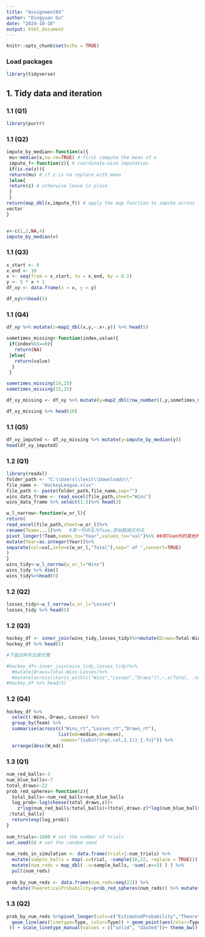```yaml
---
title: "Assignment04"
author: "Dingyuan Gu"
date: "2024-10-10"
output: html_document
---
```


```r
knitr::opts_chunk$set(echo = TRUE)
```

### Load packages
```r
library(tidyverse)
```


## 1. Tidy data and iteration 

### 1.1 (Q1)

```r
library(purrr)
```


### 1.1 (Q2)

```r
impute_by_median<-function(x){
 mu<-median(x,na.rm=TRUE) # first compute the mean of x
 impute_f<-function(z){ # coordinate-wise imputation
 if(is.na(z)){
 return(mu) # if z is na replace with mean
 }else{
 return(z) # otherwise leave in place
 }
 }
return(map_dbl(x,impute_f)) # apply the map function to impute across 
vector
}


v<-c(1,2,NA,4)
impute_by_median(v)
```

### 1.1 (Q3)

```r
x_start <- 0
x_end <- 10
x <- seq(from = x_start, to = x_end, by = 0.1)
y <- 5 * x + 1
df_xy <- data.frame(x = x, y = y)

df_xy%>%head(5)
```

### 1.1 (Q4)

```r
df_xy %>% mutate(z=map2_dbl(x,y,~.x+.y)) %>% head(5)

sometimes_missing<-function(index,value){
 if(index%%5==0){
   return(NA)
 }else{
   return(value)
  }
 }

sometimes_missing(14,25)
sometimes_missing(15,25)

df_xy_missing <- df_xy %>% mutate(y=map2_dbl(row_number(),y,sometimes_missing))

df_xy_missing %>% head(10) 
```

### 1.1 (Q5)

```r
df_xy_imputed <- df_xy_missing %>% mutate(y=impute_by_median(y))
head(df_xy_imputed)
```

### 1.2 (Q1)

```r
library(readxl)
folder_path <- "C:\\Users\\levit\\Downloads\\"
file_name <- "HockeyLeague.xlsx"
file_path <- paste(folder_path,file_name,sep="")
wins_data_frame <- read_excel(file_path,sheet="Wins")
wins_data_frame %>% select(1:5)%>% head(3)
```

```r
w_l_narrow<-function(w_or_l){ 
return( 
read_excel(file_path,sheet=w_or_l)%>% 
rename(Team=...1)%>%   #第一列命名为Team,原始数据无列名
pivot_longer(!Team,names_to="Year",values_to="val")%>% ##除Team列的其他列, 列名存入Year, 值存入val
mutate(Year=as.integer(Year))%>% 
separate(col=val,into=c(w_or_l,"Total"),sep=" of ",convert=TRUE) 
) 
} 
wins_tidy<-w_l_narrow(w_or_l="Wins") 
wins_tidy %>% dim()
wins_tidy%>%head(5)
```

### 1.2 (Q2)

```r
losses_tidy<-w_l_narrow(w_or_l="Losses") 
losses_tidy %>% head(5)
```

### 1.2 (Q3)

```r
hockey_df <- inner_join(wins_tidy,losses_tidy)%>%mutate(Draws=Total-Wins-Losses)%>%mutate(Wins_rt=Wins/Total)%>%mutate(Losses_rt=Losses/Total)%>%mutate(Draws_rt=Draws/Total)
hockey_df %>% head(5)

#下面这种写法更优雅

#hockey_df<-inner_join(wins_tidy,losses_tidy)%>%
  #mutate(Draws=Total-Wins-Losses)%>% 
  #mutate(across(starts_with(c("Wins","Losses","Draws")),~.x/Total, .names="{.col}_rt")) 
#hockey_df %>% head(5)
```

### 1.2 (Q4)

```r

hockey_df %>%
  select(-Wins,-Draws,-Losses) %>% 
  group_by(Team) %>% 
  summarise(across(c("Wins_rt","Losses_rt","Draws_rt"), 
                   list(md=median,mn=mean), 
                   .names="{substring(.col,1,1)}_{.fn}")) %>% 
  arrange(desc(W_md))
```


### 1.3 (Q1)

```r
num_red_balls<-3 
num_blue_balls<-7 
total_draws<-22 
prob_red_spheres<-function(z){ 
  total_balls<-num_red_balls+num_blue_balls 
  log_prob<-log(choose(total_draws,z))+ 
    z*log(num_red_balls/total_balls)+(total_draws-z)*log(num_blue_balls
 /total_balls) 
  return(exp(log_prob)) 
} 
 
num_trials<-1000 # set the number of trials 
set.seed(0) # set the random seed 
 
num_reds_in_simulation <- data.frame(trial=1:num_trials) %>% 
  mutate(sample_balls = map(.x=trial, ~sample(10,22, replace = TRUE))) %>%  
  mutate(num_reds = map_dbl( .x=sample_balls, ~sum(.x<=3) ) ) %>%  
  pull(num_reds)  
 
prob_by_num_reds <- data.frame(num_reds=seq(22)) %>%  
  mutate(TheoreticalProbability=prob_red_spheres(num_reds)) %>% mutate(EstimatedProbability=map_dbl(.x=num_reds,~sum(num_reds_in_simulation==.x))/num_trials) 
```

### 1.3 (Q2)

```r
prob_by_num_reds %>%pivot_longer(cols=c("EstimatedProbability","TheoreticalProbability"),names_to="Type",values_to="count") %>% ggplot(aes(num_reds,count)) +  
  geom_line(aes(linetype=Type, color=Type)) + geom_point(aes(color=Type
 )) + scale_linetype_manual(values = c("solid", "dashed"))+ theme_bw() + xlab("Number of reds") + ylab("Probabilities")
```




